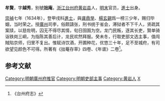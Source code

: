 '''牟賢'''，字'''越秀'''，别號'''拙庵'''，[[浙江|浙江]][[台州府|台州府]][[黄岩县|黄岩县]]人，[[明末|明末]]官员，[[進士|進士]]出身。

[[崇禎|崇禎]]七年（1634年），登甲戌科[[進士|進士]]，與[[龚鼎孳|龚鼎孳]]、[[楊玄錫|楊玄錫]]爲一榜三少年，赐归毕姻，当时荣之。授[[廣州|廣州]]司李，俗颇譸张，刑书统于省会，滞狱者不下千人，贤疏其案牍，以慈佐明，囚无不得尽其情，旬日囹圄为空。龙门民叛，逐其长吏，賢单骑诣铁岗三峒，为指陈其善后计，龙民欢然拜服。癸未冬，行取吏部文选主事，值闯賊陷京师，归里不复出。惟赋诗饮酒，开圃种花，优悠三十年，足不至城府，有司欲望见颜色不可得。所著有《拙菴存草》四卷、《年谱》二卷<ref>《台州府志》</ref>。

==参考文献==
{{reflist}}

{{崇禎七年甲戌科殿試金榜}}
{{明朝官员小作品}}
{{DEFAULTSORT:Mou牟}}
[[Category:明朝廣州府推官|Category:明朝廣州府推官]]
[[Category:明朝吏部主事|Category:明朝吏部主事]]
[[Category:黄岩人|Category:黄岩人]]
[[Category:牟姓|X]]